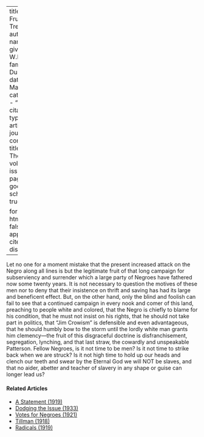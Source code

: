 
---
title: 'The Fruit of the Tree'
author:
  - name:
      given: W.E.B.
      family: Du Bois
date: Mar. 1913
categories: 
  - ""
citation: 
  type: article-journal
  container-title: The Crisis
  volume: 6
  issue: 5
  page: 232
google-scholar: true

format:
  html:
    toc: false
    appendix-cite-as: display
---



Let no one for a moment mistake that the present increased attack on the
Negro along all lines is but the legitimate fruit of that long campaign
for subserviency and surrender which a large party of Negroes have
fathered now some twenty years. It is not necessary to question the
motives of these men nor to deny that their insistence on thrift and
saving has had its large and beneficent effect. But, on the other hand,
only the blind and foolish can fail to see that a continued campaign in
every nook and comer of this land, preaching to people white and
colored, that the Negro is chiefly to blame for his condition, that he
must not insist on his rights, that he should not take part in politics,
that "Jim Crowism" is defensible and even advantageous, that he should
humbly bow to the storm until the lordly white man grants him
clemency---the fruit of this disgraceful doctrine is disfranchisement,
segregation, lynching, and that last straw, the cowardly and unspeakable
Patterson. Fellow Negroes, is it not time to be men? Is it not time to
strike back when we are struck? Is it not high time to hold up our heads
and clench our teeth and swear by the Eternal God we will NOT be slaves,
and that no aider, abetter and teacher of slavery in any shape or guise
can longer lead us?

<!-- Similar articles start here -->
<div  class="clear-wrap"></div>

#### Related Articles

* [A Statement (1919)](/Volumes/19/01/statement.html)
* [Dodging the Issue (1933)](/Volumes/40/02/dodging_the_issue.html)
* [Votes for Negroes (1921)](/Volumes/21/03/votes-for-negroes.html)
* [Tillman (1918)](/Volumes/16/04/tillman.html)
* [Radicals (1919)](/Volumes/19/02/radicals.html)

<!-- Similar articles end here -->